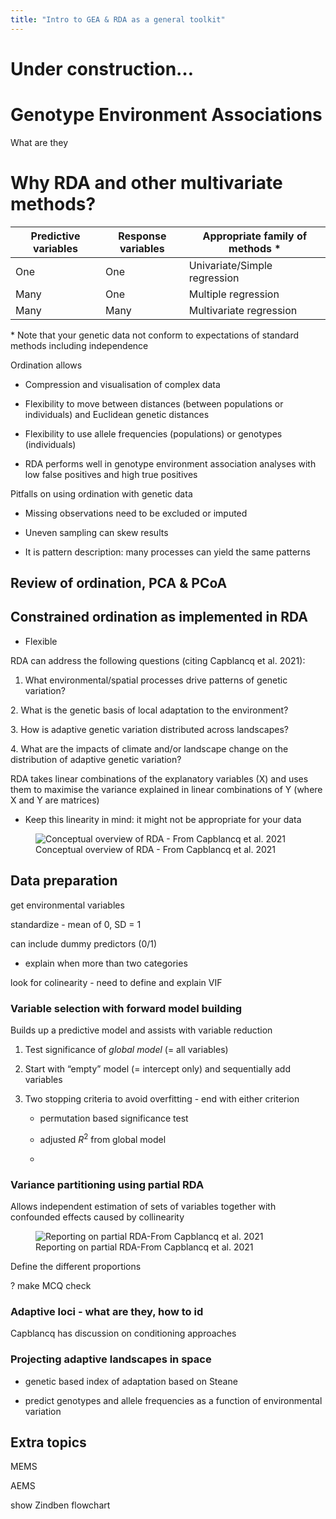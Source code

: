 ```yaml
---
title: "Intro to GEA & RDA as a general toolkit"
---
```


# Under construction...

# Genotype Environment Associations

What are they

# Why RDA and other multivariate methods?

| Predictive variables | Response variables | Appropriate family of methods \* |
|----------------------|--------------------|----------------------------------|
| One                  | One                | Univariate/Simple regression     |
| Many                 | One                | Multiple regression              |
| Many                 | Many               | Multivariate regression          |

\* Note that your genetic data not conform to expectations of standard methods including independence

Ordination allows

-   Compression and visualisation of complex data

-   Flexibility to move between distances (between populations or individuals) and Euclidean genetic distances

-   Flexibility to use allele frequencies (populations) or genotypes (individuals)

-   RDA performs well in genotype environment association analyses with low false positives and high true positives

Pitfalls on using ordination with genetic data

-   Missing observations need to be excluded or imputed

-   Uneven sampling can skew results

-   It is pattern description: many processes can yield the same patterns

## Review of ordination, PCA & PCoA

## Constrained ordination as implemented in RDA

-   Flexible

RDA can address the following questions (citing Capblancq et al. 2021):

1.  What environmental/spatial processes drive patterns of genetic variation?

2\. What is the genetic basis of local adaptation to the environment?

3\. How is adaptive genetic variation distributed across landscapes?

4\. What are the impacts of climate and/or landscape change on the distribution of adaptive genetic variation?

RDA takes linear combinations of the explanatory variables (X) and uses them to maximise the variance explained in linear combinations of Y (where X and Y are matrices)

-   Keep this linearity in mind: it might not be appropriate for your data

![Conceptual overview of RDA - From Capblancq et al. 2021](images/RDA_overview_Capblancq_etal2021.png){fig-align="center"}

## Data preparation

get environmental variables

standardize - mean of 0, SD = 1

can include dummy predictors (0/1)

-   explain when more than two categories

look for colinearity - need to define and explain VIF

### Variable selection with forward model building

Builds up a predictive model and assists with variable reduction

1.  Test significance of *global model* (= all variables)

2.  Start with "empty" model (= intercept only) and sequentially add variables

3.  Two stopping criteria to avoid overfitting - end with either criterion

    -   permutation based significance test

    -   adjusted $R^2$ from global model

    -   

### Variance partitioning using partial RDA

Allows independent estimation of sets of variables together with confounded effects caused by collinearity

![Reporting on partial RDA-From Capblancq et al. 2021](images/partialRDA__Capblancq_etal2021.png){fig-align="center"}

Define the different proportions

? make MCQ check

### Adaptive loci - what are they, how to id

Capblancq has discussion on conditioning approaches

### Projecting adaptive landscapes in space

-   genetic based index of adaptation based on Steane

-   predict genotypes and allele frequencies as a function of environmental variation

## Extra topics

MEMS

AEMS

show Zindben flowchart
